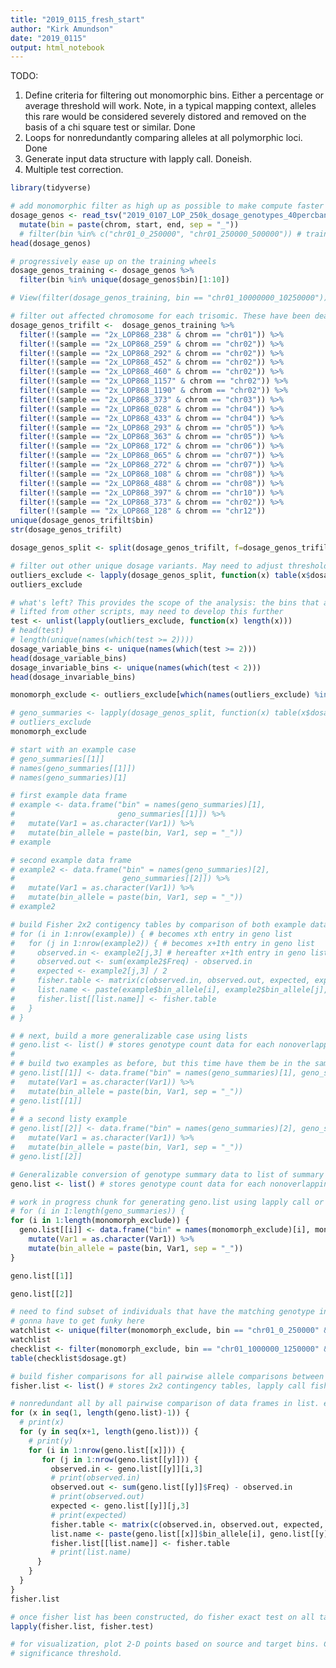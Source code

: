 ```yaml
---
title: "2019_0115_fresh_start"
author: "Kirk Amundson"
date: "2019_0115"
output: html_notebook
---
```


TODO:

1. Define criteria for filtering out monomorphic bins. Either a percentage or average threshold will work.
   Note, in a typical mapping context, alleles this rare would be considered severely distored and removed on the
   basis of a chi square test or similar. Done
2. Loops for nonredundantly comparing alleles at all polymorphic loci. Done
3. Generate input data structure with lapply call. Doneish.
4. Multiple test correction. 

```r
library(tidyverse)
```

```r
# add monomorphic filter as high up as possible to make compute faster
dosage_genos <- read_tsv("2019_0107_LOP_250k_dosage_genotypes_40percband.tsv", col_names = T) %>% 
  mutate(bin = paste(chrom, start, end, sep = "_"))
  # filter(bin %in% c("chr01_0_250000", "chr01_250000_500000")) # training wheels, gradually ease off of them
head(dosage_genos)
```

```r
# progressively ease up on the training wheels
dosage_genos_training <- dosage_genos %>% 
  filter(bin %in% unique(dosage_genos$bin)[1:10])
```

```r
# View(filter(dosage_genos_training, bin == "chr01_10000000_10250000"))
```

```r
# filter out affected chromosome for each trisomic. These have been dealt with already.
dosage_genos_trifilt <-  dosage_genos_training %>% 
  filter(!(sample == "2x_LOP868_238" & chrom == "chr01")) %>%
  filter(!(sample == "2x_LOP868_259" & chrom == "chr02")) %>%
  filter(!(sample == "2x_LOP868_292" & chrom == "chr02")) %>%
  filter(!(sample == "2x_LOP868_452" & chrom == "chr02")) %>%
  filter(!(sample == "2x_LOP868_460" & chrom == "chr02")) %>%
  filter(!(sample == "2x_LOP868_1157" & chrom == "chr02")) %>%
  filter(!(sample == "2x_LOP868_1190" & chrom == "chr02")) %>%
  filter(!(sample == "2x_LOP868_373" & chrom == "chr03")) %>%
  filter(!(sample == "2x_LOP868_028" & chrom == "chr04")) %>%
  filter(!(sample == "2x_LOP868_433" & chrom == "chr04")) %>%
  filter(!(sample == "2x_LOP868_293" & chrom == "chr05")) %>%
  filter(!(sample == "2x_LOP868_363" & chrom == "chr05")) %>%
  filter(!(sample == "2x_LOP868_172" & chrom == "chr06")) %>%
  filter(!(sample == "2x_LOP868_065" & chrom == "chr07")) %>%
  filter(!(sample == "2x_LOP868_272" & chrom == "chr07")) %>%
  filter(!(sample == "2x_LOP868_108" & chrom == "chr08")) %>%
  filter(!(sample == "2x_LOP868_488" & chrom == "chr08")) %>%
  filter(!(sample == "2x_LOP868_397" & chrom == "chr10")) %>%
  filter(!(sample == "2x_LOP868_373" & chrom == "chr02")) %>%
  filter(!(sample == "2x_LOP868_128" & chrom == "chr12"))
unique(dosage_genos_trifilt$bin)
str(dosage_genos_trifilt)
```

```r
dosage_genos_split <- split(dosage_genos_trifilt, f=dosage_genos_trifilt$bin)
```

```r
# filter out other unique dosage variants. May need to adjust thresholding due to what I'm guessing are undetected tetraploids in the population
outliers_exclude <- lapply(dosage_genos_split, function(x) table(x$dosage.gt)[which(table(x$dosage.gt) > 3)]) # drops outliers, monomorphic still here
outliers_exclude
```

```r
# what's left? This provides the scope of the analysis: the bins that are polymorphic
# lifted from other scripts, may need to develop this further
test <- unlist(lapply(outliers_exclude, function(x) length(x)))
# head(test)
# length(unique(names(which(test >= 2))))
dosage_variable_bins <- unique(names(which(test >= 2)))
head(dosage_variable_bins)
dosage_invariable_bins <- unique(names(which(test < 2)))
head(dosage_invariable_bins)
```

```r
monomorph_exclude <- outliers_exclude[which(names(outliers_exclude) %in% dosage_variable_bins)]
```

```r
# geno_summaries <- lapply(dosage_genos_split, function(x) table(x$dosage.gt)) # outliers_exclude takes the place of this
# outliers_exclude
monomorph_exclude
```

```r
# start with an example case
# geno_summaries[[1]]
# names(geno_summaries[[1]])
# names(geno_summaries)[1]

# first example data frame
# example <- data.frame("bin" = names(geno_summaries)[1],
#                       geno_summaries[[1]]) %>% 
#   mutate(Var1 = as.character(Var1)) %>% 
#   mutate(bin_allele = paste(bin, Var1, sep = "_"))
# example

# second example data frame
# example2 <- data.frame("bin" = names(geno_summaries)[2],
#                        geno_summaries[[2]]) %>% 
#   mutate(Var1 = as.character(Var1)) %>% 
#   mutate(bin_allele = paste(bin, Var1, sep = "_"))
# example2

# build Fisher 2x2 contigency tables by comparison of both example data frames
# for (i in 1:nrow(example)) { # becomes xth entry in geno list
#   for (j in 1:nrow(example2)) { # becomes x+1th entry in geno list
#     observed.in <- example2[j,3] # hereafter x+1th entry in geno list, whatever variable I end up using for that.
#     observed.out <- sum(example2$Freq) - observed.in
#     expected <- example2[j,3] / 2
#     fisher.table <- matrix(c(observed.in, observed.out, expected, expected), nrow = 2)
#     list.name <- paste(example$bin_allele[i], example2$bin_allele[j], sep = " ")
#     fisher.list[[list.name]] <- fisher.table
#   }
# }
```

```r
# # next, build a more generalizable case using lists
# geno.list <- list() # stores genotype count data for each nonoverlapping bin
# 
# # build two examples as before, but this time have them be in the same list
# geno.list[[1]] <- data.frame("bin" = names(geno_summaries)[1], geno_summaries[[1]]) %>%
#   mutate(Var1 = as.character(Var1)) %>%
#   mutate(bin_allele = paste(bin, Var1, sep = "_"))
# geno.list[[1]]
# 
# # a second listy example
# geno.list[[2]] <- data.frame("bin" = names(geno_summaries)[2], geno_summaries[[2]]) %>%
#   mutate(Var1 = as.character(Var1)) %>%
#   mutate(bin_allele = paste(bin, Var1, sep = "_"))
# geno.list[[2]]
```

```r
# Generalizable conversion of genotype summary data to list of summary data
geno.list <- list() # stores genotype count data for each nonoverlapping bin

# work in progress chunk for generating geno.list using lapply call or loop
# for (i in 1:length(geno_summaries)) { 
for (i in 1:length(monomorph_exclude)) { 
  geno.list[[i]] <- data.frame("bin" = names(monomorph_exclude)[i], monomorph_exclude[[i]]) %>% 
    mutate(Var1 = as.character(Var1)) %>% 
    mutate(bin_allele = paste(bin, Var1, sep = "_"))
}
```

```r
geno.list[[1]]
```

```r
geno.list[[2]]
```

```r
# need to find subset of individuals that have the matching genotype in the target bin
# gonna have to get funky here
watchlist <- unique(filter(monomorph_exclude, bin == "chr01_0_250000" & dosage.gt == 1)$sample) 
watchlist
checklist <- filter(monomorph_exclude, bin == "chr01_1000000_1250000" & sample %in% watchlist)
table(checklist$dosage.gt)
```

```r
# build fisher comparisons for all pairwise allele comparisons between two polymorphic loci
fisher.list <- list() # stores 2x2 contingency tables, lapply call fisher exact test at the end.

# nonredundant all by all pairwise comparison of data frames in list. each fisher contingency table saved as a named entry in the list.
for (x in seq(1, length(geno.list)-1)) {
  # print(x)
  for (y in seq(x+1, length(geno.list))) {
    # print(y)
    for (i in 1:nrow(geno.list[[x]])) {
       for (j in 1:nrow(geno.list[[y]])) {
         observed.in <- geno.list[[y]][i,3]
         # print(observed.in)
         observed.out <- sum(geno.list[[y]]$Freq) - observed.in
         # print(observed.out)
         expected <- geno.list[[y]][j,3]
         # print(expected)
         fisher.table <- matrix(c(observed.in, observed.out, expected, expected), nrow = 2)
         list.name <- paste(geno.list[[x]]$bin_allele[i], geno.list[[y]]$bin_allele[j], sep = " ")
         fisher.list[[list.name]] <- fisher.table
         # print(list.name)
      }
    }
  }
}
fisher.list
```

```r
# once fisher list has been constructed, do fisher exact test on all tables in fisher.list with an lapply call
lapply(fisher.list, fisher.test)
```

```r
# for visualization, plot 2-D points based on source and target bins. Color by inter-vs intrachromosomal, as well as by
# significance threshold.
```

